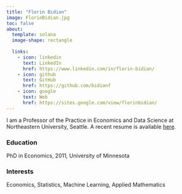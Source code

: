 ```yaml
---
title: "Florin Bidian"
image: FlorinBidian.jpg
toc: false
about: 
  template: solana
  image-shape: rectangle
  
  links:
    - icon: linkedin
      text: LinkedIn
      href: https://www.linkedin.com/in/florin-bidian/
    - icon: github
      text: GitHub
      href: https://github.com/bidianf
    - icon: google
      text: Web
      href: https://sites.google.com/view/florinbidian/
---
```



I am a Professor of the Practice in Economics and Data Science at Northeastern University, Seattle. A recent resume is available [here](cv.pdf). 

### Education
PhD in Economics, 2011, University of Minnesota

### Interests
Economics, Statistics, Machine Learning, Applied Mathematics

